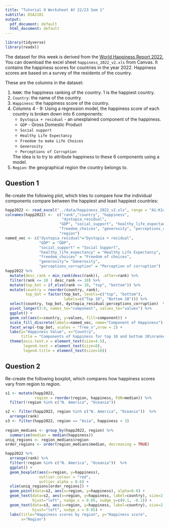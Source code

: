 ```yaml
---
title: "Tutorial 9 Worksheet AY 22/23 Sem 1"
subtitle: DSA2101
output:
  pdf_document: default
  html_document: default
---
```


```r
library(tidyverse)
library(readxl)
```

The dataset for this week is derived from the [World Happiness Report 2022.](https://worldhappiness.report/) You can download the excel sheet 
`happiness_2022_v2.xls` from Canvas. It contains the happiness scores for 
countries in the year 2022. Happiness scores are based on a survey of the 
residents of the country.

These are the columns in the dataset:

1. `RANK`: the happiness ranking of the country. 1 is the happiest country.
2. `Country`: the name of the country.
3. `Happiness`: the happiness score of the country.
4. Columns 4 - 9: Using a regression model, the happiness score of each country
   is broken down into 6 components:
   * `Dystopia + residual` - an unexplained component of the happiness.
   * `GDP` - Gross Domestic Product
   * `Social support`
   * `Healthy Life Expectancy`
   * `Freedom to make Life Choices`
   * `Generosity`
   * `Perceptions of Corruption`
   
   The idea is to try to attribute happiness to these 6 components using a model.
5. `Region`: the geographical region the country belongs to.

## Question 1

Re-create the following plot, which tries to compare how the individual components 
compare between the happiest and least happiest countries:

```r
happ2022 <- read_excel("../data/happiness_2022_v2.xls", range = "A1:K147")
colnames(happ2022) <-  c("rank","country", "happiness", 
                         "dystopia_residual",
                        "GDP", "social_support", "healthy_life_expectancy",      
                        "freedom_choices", "generosity", "perceptions_corruption",
                        "region")
named_vec <- c("dystopia_residual"="Dystopia + residual", 
               "GDP" = "GDP",
               "social_support" = "Social Support",
               "healthy_life_expectancy" = "Healthy Life Expectancy",
               "freedom_choices" = "Freedom of choices",
               "generosity"= "Generosity",
               "perceptions_corruption" = "Perception of corruption")
happ2022 %>% 
  mutate(desc_rank = min_rank(desc(rank)), .after=rank) %>% 
  filter(rank <= 10 | desc_rank <= 10) %>% 
  mutate(top_bot = if_else(rank <= 10, "top", "bottom")) %>% 
  mutate(country = reorder(country, rank),
         top_bot = factor(top_bot, levels=c("top", "bottom"),
                          labels=c("Top 10", "Bottom 10"))) %>% 
  select(country, top_bot, dystopia_residual:perceptions_corruption)  %>% 
  pivot_longer(3:9, names_to="component", values_to="values") %>% 
  ggplot() + 
  geom_col(aes(x=country, y=values, fill=component)) + 
  scale_fill_discrete(labels=named_vec, name="Component of Happiness") + 
  facet_wrap(~top_bot, scales = "free_x",nrow = 2) + 
  labs(y="Happiness Value", x="Country", 
       title = "Components of happiness for top 10 and bottom 10\nranked countries") +
  theme(axis.text.x = element_text(size=4.5), 
        legend.text = element_text(size=8), 
        legend.title = element_text(size=10))

```

   
## Question 2

Re-create the following boxplot, which compares how happiness scores vary from region
to region.

```r
s1 <- mutate(happ2022, 
             region = reorder(region, happiness, FUN=median)) %>% 
  filter(!region %in% c("N. America", "Oceania")) 

s2 <- filter(happ2022, region %in% c("N. America", "Oceania"))  %>% 
  arrange(rank)
s3 <- filter(happ2022, region == "Asia", happiness < 3)
  
region_medians <- group_by(happ2022, region) %>% 
  summarise(median = median(happiness))
uniq_regions <- region_medians$region
order_regions <- order(region_medians$median, decreasing = TRUE)

happ2022 %>%  
  arrange(rank) %>% 
  filter(!region %in% c("N. America", "Oceania"))  %>% 
  ggplot() + 
  geom_boxplot(aes(x=region, y=happiness),
               outlier.colour = "red",
               outlier.alpha = 0.6) +
  xlim(uniq_regions[order_regions]) + 
  geom_point(data=s2, aes(x=region, y=happiness), alpha=0.6) + 
  geom_text(data=s2, aes(x=region, y=happiness, label=country), size=2.5,
            hjust="left", nudge_x = 0.05, nudge_y=c(0.1, -0.1)) +
  geom_text(data=s3, aes(x=region, y=happiness, label=country), size=2.5,
            hjust="left", nudge_x = 0.05) + 
  labs(title="Happiness scores by region", y="Happiness score", 
       x="Region")
```
